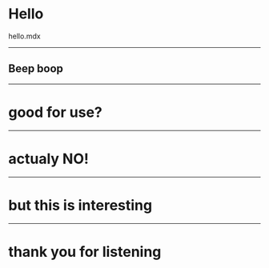 # Hello

hello.mdx

---

## Beep boop

---

# good for use?

---

# actualy NO!

---

# but this is interesting

---

# thank you for listening

